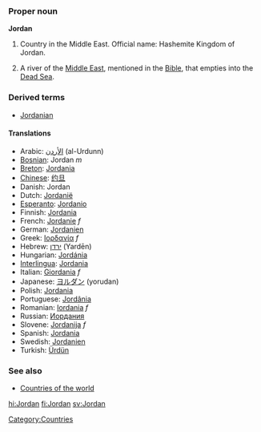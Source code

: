 ===Proper noun===
'''Jordan'''

# Country in the Middle East. Official name: Hashemite Kingdom of Jordan.
# {{rivers}} A river of the [[Middle East]], mentioned in the [[Bible]], that empties into the [[Dead Sea]].

===Derived terms===
* [[Jordanian]]

====Translations====
*Arabic: [[الأردن]] (al-Urdunn)
*[[Bosnian]]: Jordan ''m''
*[[Breton]]: [[Jordania]]
*[[Chinese]]: [[约旦]]
*Danish: Jordan
*Dutch: [[Jordanië]]
*[[Esperanto]]: [[Jordanio]]
*Finnish: [[Jordania]]
*French: [[Jordanie]] ''f''
*German: [[Jordanien]]
*Greek: [[Ιορδανία]] ''f''
*Hebrew: [[ירדן]] (Yardēn)
*Hungarian: [[Jordánia]]
*[[Interlingua]]: [[Jordania]]
*Italian: [[Giordania]] ''f''
*Japanese: [[ヨルダン]] (yorudan)
*Polish: [[Jordania]]
*Portuguese: [[Jordânia]]
*Romanian: [[Iordania]] ''f''
*Russian: [[Иордания]]
*Slovene: [[Jordanija]] ''f''
*Spanish: [[Jordania]]
*Swedish: [[Jordanien]]
*Turkish: [[Ürdün]]

===See also===
*[[Countries of the world]]

[[Category:Countries]]

[[hi:Jordan]]
[[fi:Jordan]]
[[sv:Jordan]]